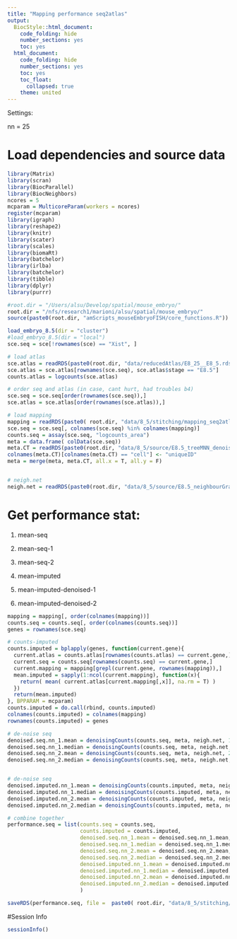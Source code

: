 ```yaml
---
title: "Mapping performance seq2atlas"
output:
  BiocStyle::html_document:
    code_folding: hide
    number_sections: yes
    toc: yes  
  html_document:
    code_folding: hide
    number_sections: yes
    toc: yes
    toc_float:
      collapsed: true
    theme: united
---
```


Settings:

nn = 25

# Load dependencies and source data

```r

library(Matrix)
library(scran)
library(BiocParallel)
library(BiocNeighbors)
ncores = 5
mcparam = MulticoreParam(workers = ncores)
register(mcparam)
library(igraph)
library(reshape2)
library(knitr)
library(scater)
library(scales)
library(biomaRt)
library(batchelor)
library(irlba)
library(batchelor)
library(tibble)
library(dplyr)
library(purrr)

#root.dir = "/Users/alsu/Develop/spatial/mouse_embryo/"
root.dir = "/nfs/research1/marioni/alsu/spatial/mouse_embryo/"
source(paste0(root.dir, "amScripts_mouseEmbryoFISH/core_functions.R"))

load_embryo_8.5(dir = "cluster")
#load_embryo_8.5(dir = "local")
sce.seq = sce[!rownames(sce) == "Xist", ]

# load atlas 
sce.atlas = readRDS(paste0(root.dir, "data/reducedAtlas/E8_25__E8_5.rds"))
sce.atlas = sce.atlas[rownames(sce.seq), sce.atlas$stage == "E8.5"]
counts.atlas = logcounts(sce.atlas)

# order seq and atlas (in case, cant hurt, had troubles b4)
sce.seq = sce.seq[order(rownames(sce.seq)),]
sce.atlas = sce.atlas[order(rownames(sce.atlas)),]

# load mapping
mapping = readRDS(paste0( root.dir, "data/8_5/stitching/mapping_seq2atlas_embryo3z5.rds"))
sce.seq = sce.seq[, colnames(sce.seq) %in% colnames(mapping)]
counts.seq = assay(sce.seq, "logcounts_area")
meta = data.frame( colData(sce.seq))
meta.CT = readRDS(paste0(root.dir, "data/8_5/source/E8.5_treeMNN_denoised.Rds"))
colnames(meta.CT)[colnames(meta.CT) == "cell"] <- "uniqueID"
meta = merge(meta, meta.CT, all.x = T, all.y = F)


# neigh.net
neigh.net = readRDS(paste0(root.dir, "data/8_5/source/E8.5_neighbourGraph_1.3.Rds"))

```


# Get performance stat:

1) mean-seq

2) mean-seq-1

3) mean-seq-2

4) mean-imputed 

5) mean-imputed-denoised-1

6) mean-imputed-denoised-2

```r

mapping = mapping[, order(colnames(mapping))]
counts.seq = counts.seq[, order(colnames(counts.seq))]
genes = rownames(sce.seq)

# counts-imputed
counts.imputed = bplapply(genes, function(current.gene){
  current.atlas = counts.atlas[rownames(counts.atlas) == current.gene,]
  current.seq = counts.seq[rownames(counts.seq) == current.gene,]
  current.mapping = mapping[grepl(current.gene, rownames(mapping)),]
  mean.imputed = sapply(1:ncol(current.mapping), function(x){
    return( mean( current.atlas[current.mapping[,x]], na.rm = T) )
  })
  return(mean.imputed)
}, BPPARAM = mcparam)
counts.imputed = do.call(rbind, counts.imputed)
colnames(counts.imputed) = colnames(mapping)
rownames(counts.imputed) = genes

# de-noise seq
denoised.seq.nn_1.mean = denoisingCounts(counts.seq, meta, neigh.net, 1, "mean", mcparam)
denoised.seq.nn_1.median = denoisingCounts(counts.seq, meta, neigh.net, 1, "median", mcparam)
denoised.seq.nn_2.mean = denoisingCounts(counts.seq, meta, neigh.net, 2, "mean", mcparam)
denoised.seq.nn_2.median = denoisingCounts(counts.seq, meta, neigh.net, 2, "median", mcparam)


# de-noise seq
denoised.imputed.nn_1.mean = denoisingCounts(counts.imputed, meta, neigh.net, 1, "mean", mcparam)
denoised.imputed.nn_1.median = denoisingCounts(counts.imputed, meta, neigh.net, 1, "median", mcparam)
denoised.imputed.nn_2.mean = denoisingCounts(counts.imputed, meta, neigh.net, 2, "mean", mcparam)
denoised.imputed.nn_2.median = denoisingCounts(counts.imputed, meta, neigh.net, 2, "median", mcparam)

# combine together
performance.seq = list(counts.seq = counts.seq,
                       counts.imputed = counts.imputed,
                       denoised.seq.nn_1.mean = denoised.seq.nn_1.mean,
                       denoised.seq.nn_1.median = denoised.seq.nn_1.median,
                       denoised.seq.nn_2.mean = denoised.seq.nn_2.mean,
                       denoised.seq.nn_2.median = denoised.seq.nn_2.median,
                       denoised.imputed.nn_1.mean = denoised.imputed.nn_1.mean,
                       denoised.imputed.nn_1.median = denoised.imputed.nn_1.median,
                       denoised.imputed.nn_2.mean = denoised.imputed.nn_2.mean,
                       denoised.imputed.nn_2.median = denoised.imputed.nn_2.median
                       )

saveRDS(performance.seq, file =  paste0( root.dir, "data/8_5/stitching/performance_seq2atlas_embryo3z5.rds"))

```


#Session Info

```r

sessionInfo()

```
